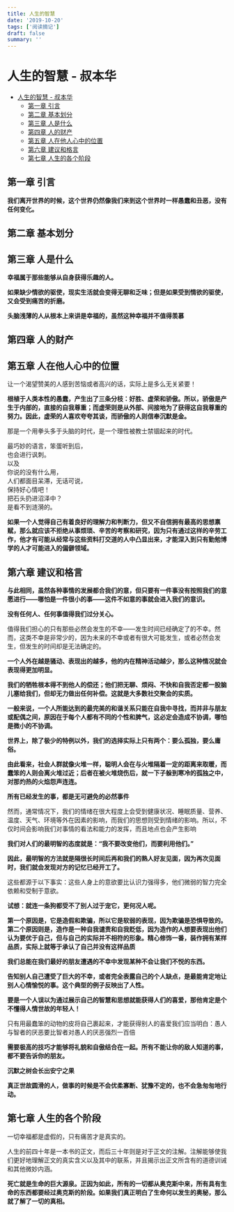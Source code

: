 ```yaml
---
title: 人生的智慧
date: '2019-10-20'
tags: ['阅读摘记']
draft: false
summary: ''
---
```


# 人生的智慧 - 叔本华

- [人生的智慧 - 叔本华](#%e4%ba%ba%e7%94%9f%e7%9a%84%e6%99%ba%e6%85%a7---%e5%8f%94%e6%9c%ac%e5%8d%8e)
  - [第一章 引言](#%e7%ac%ac%e4%b8%80%e7%ab%a0-%e5%bc%95%e8%a8%80)
  - [第二章 基本划分](#%e7%ac%ac%e4%ba%8c%e7%ab%a0-%e5%9f%ba%e6%9c%ac%e5%88%92%e5%88%86)
  - [第三章 人是什么](#%e7%ac%ac%e4%b8%89%e7%ab%a0-%e4%ba%ba%e6%98%af%e4%bb%80%e4%b9%88)
  - [第四章 人的财产](#%e7%ac%ac%e5%9b%9b%e7%ab%a0-%e4%ba%ba%e7%9a%84%e8%b4%a2%e4%ba%a7)
  - [第五章 人在他人心中的位置](#%e7%ac%ac%e4%ba%94%e7%ab%a0-%e4%ba%ba%e5%9c%a8%e4%bb%96%e4%ba%ba%e5%bf%83%e4%b8%ad%e7%9a%84%e4%bd%8d%e7%bd%ae)
  - [第六章 建议和格言](#%e7%ac%ac%e5%85%ad%e7%ab%a0-%e5%bb%ba%e8%ae%ae%e5%92%8c%e6%a0%bc%e8%a8%80)
  - [第七章 人生的各个阶段](#%e7%ac%ac%e4%b8%83%e7%ab%a0-%e4%ba%ba%e7%94%9f%e7%9a%84%e5%90%84%e4%b8%aa%e9%98%b6%e6%ae%b5)

## 第一章 引言

**我们离开世界的时候，这个世界仍然像我们来到这个世界时一样愚蠢和丑恶，没有任何变化。**

## 第二章 基本划分

## 第三章 人是什么

**幸福属于那些能够从自身获得乐趣的人。**

**如果缺少情欲的驱使，现实生活就会变得无聊和乏味；但是如果受到情欲的驱使，又会受到痛苦的折磨。**

**头脑浅薄的人从根本上来讲是幸福的，虽然这种幸福并不值得羡慕**

## 第四章 人的财产

## 第五章 人在他人心中的位置

让一个渴望赞美的人感到苦恼或者高兴的话，实际上是多么无关紧要！

**根植于人类本性的愚蠢，产生出了三条分枝：好胜、虚荣和骄傲。所以，骄傲是产生于内部的，直接的自我尊重；而虚荣则是从外部、间接地为了获得这自我尊重的努力。因此，虚荣的人喜欢夸夸其谈，而骄傲的人则信奉沉默是金。**

那是一个用拳头多于头脑的时代，是一个理性被教士禁锢起来的时代。

最巧妙的语言，笨蛋听到后，  
也会进行讽刺。  
以及  
你说的没有什么用，  
人们都面目呆滞，无话可说，  
保持好心情吧！  
把石头扔进沼泽中？  
是看不到涟漪的。

**如果一个人觉得自己有着良好的理解力和判断力，但又不自信拥有最高的思想禀赋，那么就应该不拒绝从事烦琐、辛苦的考察和研究，因为只有通过这样的辛劳工作，他才有可能从经常与这些资料打交道的人中凸显出来，才能深入到只有勤勉博学的人才可能进入的偏僻领域。**

## 第六章 建议和格言

**与此相同，虽然各种事情的发展都合我们的意，但只要有一件事没有按照我们的意愿进行——哪怕是一件很小的事——这件不如意的事就会进入我们的意识。**

**没有任何人、任何事值得我们过分关心。**

值得我们担心的只有那些必然会发生的不幸——发生时间已经确定了的不幸。然而，这类不幸是非常少的，因为未来的不幸或者有很大可能发生，或者必然会发生，但发生的时间却是无法确定的。

**一个人外在越是骚动、表现出的越多，他的内在精神活动越少，那么这种情况就会表现得更加明显。**

**我们的牺牲根本得不到他人的偿还；他们把无聊、烦闷、不快和自我否定都一股脑儿塞给我们，但却无力做出任何补偿。这就是大多数社交聚会的实质。**

**一般来说，一个人所能达到的最完美的和谐关系只能在自我中寻找，而并非与朋友或配偶之间，原因在于每个人都有不同的个性和脾气，这必定会造成不协调，哪怕是微小的不协调。**

**世界上，除了极少的特例以外，我们的选择实际上只有两个：要么孤独，要么庸俗。**

**由此看来，社会人群就像火堆一样，聪明人会在与火堆隔着一定的距离来取暖，而蠢笨的人则会离火堆过近；后者在被火堆烧伤后，就一下子躲到寒冷的孤独之中，对那灼热的火焰怨声连连。**

**所有已经发生的事，都是无可避免的必然事件**

然而，通常情况下，我们的情绪在很大程度上会受到健康状况、睡眠质量、营养、温度、天气、环境等外在因素的影响，而我们的思想则受到情绪的影响。所以，不仅时间会影响我们对事情的看法和能力的发挥，而且地点也会产生影响

**我们对人们的最明智的态度就是：“我不要改变他们，而要利用他们。”**

**因此，最明智的方法就是隔很长时间后再和我们的熟人好友见面，因为再次见面时，我们就会发现对方的记忆已经开工了。**

这些都源于以下事实：这些人身上的意欲要比认识力强得多，他们微弱的智力完全依赖和受制于意欲。

**试想：就连一条狗都受不了别人过于宠它，更何况人呢。**

**第一个原因是，它是造假和欺骗，所以它是软弱的表现，因为欺骗是恐惧导致的。第二个原因则是，造作是一种自我谴责和自我贬低，因为造作的人想要表现出他们认为要优于自己，但与自己的实际并不相符的形象。精心修饰一番，装作拥有某样品质，实际上就等于承认了自己并没有这样品质**

**我们总能在我们最好的朋友遭遇的不幸中发现某种不会让我们不悦的东西。**

**告知别人自己遭受了巨大的不幸，或者完全表露自己的个人缺点，是最能肯定地让别人心情愉悦的事。这个典型的例子反映出了人性。**

**要是一个人误以为通过展示自己的智慧和思想就能获得人们的喜爱，那他肯定是个不懂得人情世故的年轻人！**

只有用最蠢笨的动物的皮将自己裹起来，才能获得别人的喜爱我们应当明白：愚人与智者的厌恶要比智者对愚人的厌恶强烈一百倍

**需要极高的技巧才能够将礼貌和自傲结合在一起。所有不能让你的敌人知道的事，都不要告诉你的朋友。**

**沉默之树会长出安宁之果**

**真正世故圆滑的人，做事的时候是不会优柔寡断、犹豫不定的，也不会急匆匆地行动。**

## 第七章 人生的各个阶段

一切幸福都是虚假的，只有痛苦才是真实的。

人生的前四十年是一本书的正文，而后三十年则是对于正文的注解。注解能够使我们更好地理解正文的真实含义以及其中的联系，并且揭示出正文所含有的道德训诫和其他微妙内涵。

**死亡就是生命的巨大源泉。正因为如此，所有的一切都从奥克斯中来，所有具有生命的东西都要经过奥克斯的阶段。如果我们真正明白了生命何以发生的奥秘，那么就了解了一切的真相。**
